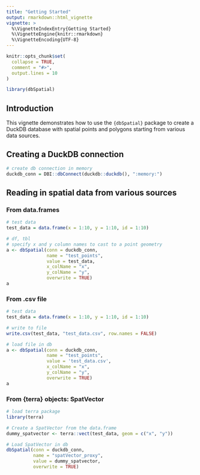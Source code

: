 ```yaml
---
title: "Getting Started"
output: rmarkdown::html_vignette
vignette: >
  %\VignetteIndexEntry{Getting Started}
  %\VignetteEngine{knitr::rmarkdown}
  %\VignetteEncoding{UTF-8}
---
```


```r
knitr::opts_chunk$set(
  collapse = TRUE,
  comment = "#>",
  output.lines = 10
)
```

```r
library(dbSpatial)
```

## Introduction
This vignette demonstrates how to use the `{dbSpatial}` package to create a DuckDB database with spatial points and polygons starting from various data sources.

## Creating a DuckDB connection
```r
# create db connection in memory
duckdb_conn = DBI::dbConnect(duckdb::duckdb(), ":memory:")
```

## Reading in spatial data from various sources

### From data.frames
```r
# test data
test_data = data.frame(x = 1:10, y = 1:10, id = 1:10)

# df, tbl
# specify x and y column names to cast to a point geometry
a <- dbSpatial(conn = duckdb_conn,
               name = "test_points",
               value = test_data,
               x_colName = "x",
               y_colName = "y",
               overwrite = TRUE)
a
```

### From .csv file
```r
# test data
test_data = data.frame(x = 1:10, y = 1:10, id = 1:10)

# write to file
write.csv(test_data, "test_data.csv", row.names = FALSE)

# load file in db
a <- dbSpatial(conn = duckdb_conn,
               name = "test_points",
               value = 'test_data.csv',
               x_colName = "x",
               y_colName = "y",
               overwrite = TRUE)
a
```


### From {terra} objects: SpatVector
```r
# load terra package
library(terra)

# Create a SpatVector from the data.frame
dummy_spatvector <- terra::vect(test_data, geom = c("x", "y"))

# Load SpatVector in db
dbSpatial(conn = duckdb_conn,
          name = "spatVector_proxy",
          value = dummy_spatvector,
          overwrite = TRUE)
```


